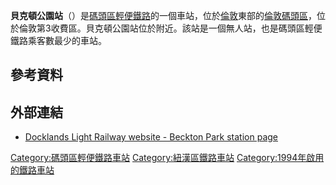 {{Infobox London station
|symbol = dlr
| name = 貝克頓公園<br />Beckton Park 
| image_name=Beckton Park stn entrance.JPG 
| manager = [[碼頭區輕便鐵路|碼頭區輕便鐵路]]
| fare_zone = 3 
| locale = [[貝克頓|貝克頓]] 
| borough = [[紐漢區|紐漢區]] 
| events1 =開通
| years1=1994年3月28日
| platforms= 2 
| access = yes
| access_note = <ref>{{Citation step free tube map}}</ref>
| latitude    = 51.5086
| longitude   =  0.0550
| original    = [[碼頭區輕便鐵路|碼頭區輕便鐵路]]
| dlrbat0708 = 0.333
| dlrbat0809 = {{decrease}} 0.326
| dlrbat1011 = {{decrease}} 0.309
}}
'''貝克頓公園站'''（{{lang-en|Beckton Park DLR station}}）是[[碼頭區輕便鐵路|碼頭區輕便鐵路]]的一個車站，位於[[倫敦|倫敦]]東部的[[倫敦碼頭區|倫敦碼頭區]]，位於倫敦第3收費區。貝克頓公園站位於{{link-en|皇家阿爾伯特船塢|Royal Albert Dock}}附近。該站是一個無人站，也是碼頭區輕便鐵路乘客數最少的車站。
== 參考資料 ==
{{reflist}}
== 外部連結 ==
* [http://www.tfl.gov.uk/gettingaround/transportaccessibility/dlr/3270.aspx Docklands Light Railway website - Beckton Park station page] {{Wayback|url=http://www.tfl.gov.uk/gettingaround/transportaccessibility/dlr/3270.aspx |date=20140302183911 }}

{{DLR}}

{{DEFAULTSORT:Beckton Park}}
[[Category:碼頭區輕便鐵路車站|Category:碼頭區輕便鐵路車站]]
[[Category:紐漢區鐵路車站|Category:紐漢區鐵路車站]]
[[Category:1994年啟用的鐵路車站|Category:1994年啟用的鐵路車站]]